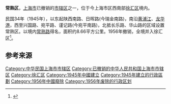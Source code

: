 '''常熟区'''，[[上海市_(中華民國)|上海市]]已撤销的[[市辖区|市辖区]]之一，位于今上海市区西南部[[徐汇区|徐汇区]]境内。

民国34年（1945年），以东起陕西南路、日晖路(今瑞金南路)，南沿[[黄浦江|黄浦江]]、[[龙华港|龙华港]]，西至兴国路、宛平路、谨记路(今宛平南路)，北抵长乐路、华山路的区域设置常熟区。以境内[[常熟路|常熟路]]得名，面积约8.66平方公里。1956年撤销，全境并入徐汇区<ref>{{cite book |author1=《上海地名志》编纂委员会 |title=上海地名志 |date=1998 |publisher=上海社会科学院出版社 |location=上海 |isbn=7-80618-527-5 |url=http://www.shtong.gov.cn/Newsite/node2/node2245/node70862/node70868/node70907/node70910/userobject1ai73647.html |accessdate=2019-01-16 |chapter=第二节　区、县 |archive-date=2014-12-04 |archive-url=https://web.archive.org/web/20141204132139/http://www.shtong.gov.cn/newsite/node2/node2245/node70862/node70868/node70907/node70910/userobject1ai73647.html |dead-url=no }}</ref>。

== 参考来源 ==
{{reflist}}

{{中华民国上海市行政区划}}
{{中华人民共和国上海市已撤销县级行政区}}
{{上海行政区划}}
{{上海行政区划小作品}}
[[Category:中华民国上海市市辖区|Category:中华民国上海市市辖区]]
[[Category:已撤销的中华人民共和国上海市市辖区|Category:已撤销的中华人民共和国上海市市辖区]]
[[Category:徐汇区|Category:徐汇区]]
[[Category:1945年中國建立|Category:1945年中國建立]]
[[Category:1945年建立的行政區劃|Category:1945年建立的行政區劃]]
[[Category:1956年中國廢除|Category:1956年中國廢除]]
[[Category:1956年废除的行政区划|Category:1956年废除的行政区划]]